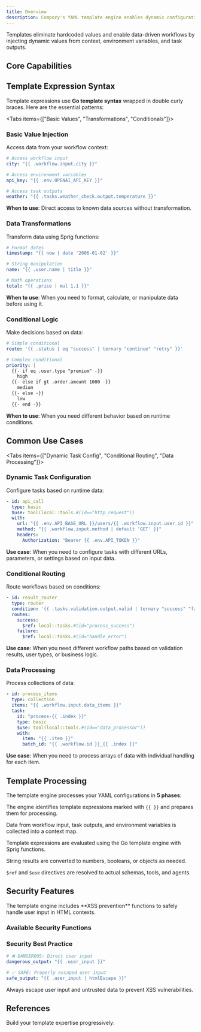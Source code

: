 ```yaml
---
title: Overview
description: Compozy's YAML template engine enables dynamic configuration by combining standard YAML syntax with Go template expressions. This allows you to create flexible, reusable configurations that adapt to different contexts and data sources.
---
```


<Callout type="info" title="Key Benefits">
Templates eliminate hardcoded values and enable data-driven workflows by injecting dynamic values from context, environment variables, and task outputs.
</Callout>

## Core Capabilities

<FeatureCardList cols={2} size="default">
  <FeatureCard
    title="Dynamic Values"
    description="Inject data from workflow context, environment variables, and task outputs"
    icon="Database"
  />
  <FeatureCard
    title="Resource References"
    description="Reference other resources using `$ref` and `$use` directives"
    icon="Link"
  />
  <FeatureCard
    title="Data Transformations"
    description="Apply Sprig functions and custom filters to modify data"
    icon="Filter"
  />
  <FeatureCard
    title="Conditional Logic"
    description="Create routing and decision-making logic within templates"
    icon="GitBranch"
  />
</FeatureCardList>

## Template Expression Syntax

Template expressions use **Go template syntax** wrapped in double curly braces. Here are the essential patterns:

<Tabs items={["Basic Values", "Transformations", "Conditionals"]}>
<Tab>

### Basic Value Injection

Access data from your workflow context:

```yaml
# Access workflow input
city: "{{ .workflow.input.city }}"

# Access environment variables
api_key: "{{ .env.OPENAI_API_KEY }}"

# Access task outputs
weather: "{{ .tasks.weather_check.output.temperature }}"
```

**When to use**: Direct access to known data sources without transformation.

</Tab>

<Tab>

### Data Transformations

Transform data using Sprig functions:

```yaml
# Format dates
timestamp: "{{ now | date '2006-01-02' }}"

# String manipulation
name: "{{ .user.name | title }}"

# Math operations
total: "{{ .price | mul 1.1 }}"
```

**When to use**: When you need to format, calculate, or manipulate data before using it.

</Tab>

<Tab>

### Conditional Logic

Make decisions based on data:

```yaml
# Simple conditional
route: '{{ .status | eq "success" | ternary "continue" "retry" }}'

# Complex conditional
priority: |
  {{- if eq .user.type "premium" -}}
    high
  {{- else if gt .order.amount 1000 -}}
    medium
  {{- else -}}
    low
  {{- end -}}
```

**When to use**: When you need different behavior based on runtime conditions.

</Tab>
</Tabs>

## Common Use Cases

<Tabs items={["Dynamic Task Config", "Conditional Routing", "Data Processing"]}>
<Tab>

### Dynamic Task Configuration

Configure tasks based on runtime data:

```yaml
- id: api_call
  type: basic
  $use: tool(local::tools.#(id=="http_request"))
  with:
    url: "{{ .env.API_BASE_URL }}/users/{{ .workflow.input.user_id }}"
    method: "{{ .workflow.input.method | default 'GET' }}"
    headers:
      Authorization: "Bearer {{ .env.API_TOKEN }}"
```

**Use case**: When you need to configure tasks with different URLs, parameters, or settings based on input data.

</Tab>

<Tab>

### Conditional Routing

Route workflows based on conditions:

```yaml
- id: result_router
  type: router
  condition: '{{ .tasks.validation.output.valid | ternary "success" "failure" }}'
  routes:
    success:
      $ref: local::tasks.#(id="process_success")
    failure:
      $ref: local::tasks.#(id="handle_error")
```

**Use case**: When you need different workflow paths based on validation results, user types, or business logic.

</Tab>

<Tab>

### Data Processing

Process collections of data:

```yaml
- id: process_items
  type: collection
  items: "{{ .workflow.input.data_items }}"
  task:
    id: "process-{{ .index }}"
    type: basic
    $use: tool(local::tools.#(id=="data_processor"))
    with:
      item: "{{ .item }}"
      batch_id: "{{ .workflow.id }}_{{ .index }}"
```

**Use case**: When you need to process arrays of data with individual handling for each item.

</Tab>
</Tabs>

## Template Processing

The template engine processes your YAML configurations in **5 phases**:

<Steps numbered size="sm">
  <Step title="Parse Phase" description="YAML structure is parsed and template expressions are identified" icon="FileText">

  The engine identifies template expressions marked with `{{ }}` and prepares them for processing.

  </Step>

  <Step title="Context Resolution" description="Context data is gathered from workflow state and environment" icon="Database">

  Data from workflow input, task outputs, and environment variables is collected into a context map.

  </Step>

  <Step title="Template Rendering" description="Go templates are executed with the context data" icon="Code">

  Template expressions are evaluated using the Go template engine with Sprig functions.

  </Step>

  <Step title="Type Conversion" description="Results are converted to appropriate types" icon="ArrowRight">

  String results are converted to numbers, booleans, or objects as needed.

  </Step>

  <Step title="Reference Resolution" description="Resource references are resolved to actual resources" icon="Link">

  `$ref` and `$use` directives are resolved to actual schemas, tools, and agents.

  </Step>
</Steps>

## Security Features

<Callout type="warning" title="Security First">
The template engine includes **XSS prevention** functions to safely handle user input in HTML contexts.
</Callout>

### Available Security Functions

<FeatureCardList cols={3} size="sm">
  <FeatureCard
    title="htmlEscape"
    description="Escapes HTML content to prevent XSS attacks"
    icon="Shield"
  />
  <FeatureCard
    title="htmlAttrEscape"
    description="Escapes HTML attribute values safely"
    icon="Shield"
  />
  <FeatureCard
    title="jsEscape"
    description="Escapes JavaScript strings securely"
    icon="Shield"
  />
</FeatureCardList>

### Security Best Practice

```yaml
# ❌ DANGEROUS: Direct user input
dangerous_output: "{{ .user_input }}"

# ✅ SAFE: Properly escaped user input
safe_output: "{{ .user_input | htmlEscape }}"
```

<Callout type="info" title="Best Practice">
Always escape user input and untrusted data to prevent XSS vulnerabilities.
</Callout>

## References

Build your template expertise progressively:

<ReferenceCardList>
  <ReferenceCard
    title="YAML Basics"
    description="Learn fundamental YAML syntax and structure patterns"
    href="./yaml-basics"
    icon="FileText"
  />
  <ReferenceCard
    title="Context Variables"
    description="Understand available data sources and access patterns"
    href="./context-variables"
    icon="Database"
  />
  <ReferenceCard
    title="Template Directives"
    description="Master resource references with `$ref` and `$use`"
    href="./directives"
    icon="Link"
  />
  <ReferenceCard
    title="Sprig Functions"
    description="Transform and manipulate data with powerful functions"
    href="./sprig-functions"
    icon="Filter"
  />
  <ReferenceCard
    title="Advanced Patterns"
    description="Complex template scenarios and dynamic configurations"
    href="./advanced-patterns"
    icon="GitBranch"
  />
  <ReferenceCard
    title="Validation & Debugging"
    description="Troubleshoot issues and ensure template quality"
    href="./validation-debugging"
    icon="Bug"
  />
  <ReferenceCard
    title="Task Configuration"
    description="Use templates in task definitions"
    href="../tasks/basic-tasks"
    icon="Box"
  />
  <ReferenceCard
    title="Agent Instructions"
    description="Dynamic agent behavior with templates"
    href="../agents/instructions-actions"
    icon="Bot"
  />
  <ReferenceCard
    title="Workflow Orchestration"
    description="Template-driven workflow management"
    href="../configuration/workflows"
    icon="Workflow"
  />
</ReferenceCardList>

